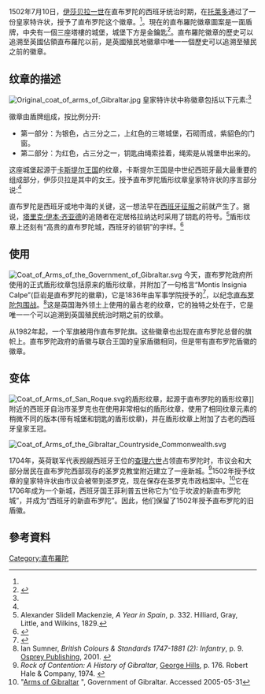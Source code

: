 {{Infobox coat of arms
|name= 直布羅陀徽章
|image= Coat_of_arms_of_Gibraltar1.svg
|image_width= 150px
|middle=
|middle_width=
|middle_caption=
|lesser=
|lesser_width=
|lesser_caption=
|armiger= [[直布罗陀|直布罗陀]]
|year_adopted=
|crest=
|torse=
|shield= 银色的底，在红色的基座上，有一座三塔的城堡，它们有着同样的门口和窗户，一根绳子从门口垂下来，下面系着一把金钥匙。
|supporters=
|compartment=
|motto= '''Montis Insignia Calpe''' <br/> "[[直布罗陀巨岩|巨岩]]是直布罗陀的徽章"<ref name=gov>{{cite web|title=National Symbols|url=http://www.gibraltar.gov.gi/national-symbols|publisher=Government of Gibraltar|accessdate=1 September 2012|archive-url=https://web.archive.org/web/20141113200625/https://www.gibraltar.gov.gi/national-symbols|archive-date=13 November 2014|url-status=dead}}</ref>
|orders=
|other_elements=
|earlier_versions =
|use=
}}
1502年7月10日，[[伊莎贝拉一世_(卡斯蒂利亚)|伊莎贝拉一世]]在直布罗陀的西班牙统治时期，在[[托莱多|托莱多]]通过了一份皇家特许状，授予了直布罗陀这个徽章。<ref name=gov/>。現在的直布羅陀徽章圖案是一面盾牌，中央有一個三座塔樓的城堡，城堡下方是金鑰匙<ref name="jackson">{{cite book | author= [[William_Jackson_(British_Army_officer)|William Jackson]] | year=1990 | title=The Rock of the Gibraltarians. A History of Gibraltar |publisher=Gibraltar Books | edition= Second | location=Grendon, Northamptonshire, United Kingdom | isbn=0-948466-14-6 | pages=72}}</ref>。直布羅陀徽章的歷史可以追溯至英國佔領直布羅陀以前，是英國殖民地徽章中唯一一個歷史可以追溯至殖民之前的徽章。
== 纹章的描述 ==
[[File:Original_coat_of_arms_of_Gibraltar.jpg|thumb]]
皇家特许状中称徽章包括以下元素:<ref name="jackson"/>

{{quote|text=“…一种饰有纹章的盾，其上部三分之二处有白底;在这片白底上，有一座红色的城堡;在上述城堡的下面，在盾徽的另三分之一处，必须是一块红色的区域，在城堡和上述红色区域之间必须有一条白线;上面有一把金钥匙，金钥匙上还有一条来自那个城堡的绳子……”}}

徽章由盾牌组成，按比例分开:
*第一部分：为银色，占三分之二，上红色的三塔城堡，石砌而成，紫貂色的门窗。
*第二部分：为红色，占三分之一，钥匙由绳索挂着，绳索是从城堡申出来的。

这座城堡起源于[[卡斯提尔王国|卡斯提尔王国]]的纹章，卡斯提尔王国是中世纪西班牙最大最重要的组成部分，伊莎贝拉是其中的女王。授予直布罗陀盾形纹章皇家特许状的序言部分说:<ref name="jackson" />
{{quote|text=“…我们认为有一点说的很对，那就是这个城市非常强大，从它的位置来看，它是连接我们在东、西部海域的王国和守卫和保卫这片海域和海峡的关键，这片海域的任何民族的船只都不能通过这片海峡而不经过它。”}}

直布罗陀是西班牙或地中海的关键，这一想法早在[[收复失地运动|西班牙征服]]之前就产生了。据说，[[塔里克·伊本·齐亚德|塔里克·伊本·齐亚德]]的追随者在定居格拉纳达时采用了钥匙的符号。<ref>Alexander Slidell Mackenzie, ''A Year in Spain'', p. 332. Hilliard, Gray, Little, and Wilkins, 1829.</ref>盾形纹章上还刻有“高贵的直布罗陀城，西班牙的锁钥”的字样。<ref>{{cite book | author=Frederick Sayer | title=The History of Gibraltar and of Its Political Relation to Events in Europe | url=https://books.google.com/books?id=Q45MmghAoMgC | pages=82 | year=1862 | access-date=2020-05-13 | archive-date=2020-07-29 | archive-url=https://web.archive.org/web/20200729142237/https://books.google.com/books?id=Q45MmghAoMgC | dead-url=no }}</ref>
==使用==
[[File:Coat_of_Arms_of_the_Government_of_Gibraltar.svg|thumb]]
今天，直布罗陀政府所使用的正式盾形纹章包括原来的盾形纹章，并附加了一句格言“Montis Insignia Calpe”(巨岩是直布罗陀的徽章)，它是1836年由军事学院授予的<ref>{{cite book|url=http://discover.gi/dg/index.htm|title=Discover Pocket Guide to Gibraltar|page=68|access-date=2009-10-14|archive-url=https://web.archive.org/web/20120719091342/http://discover.gi/dg/index.htm|archive-date=2012-07-19|url-status=dead}}</ref>，以纪念[[直布罗陀包围战|直布罗陀包围战]]。<ref>Ian Sumner, ''British Colours & Standards 1747-1881 (2): Infantry'', p. 9. [[Osprey_Publishing|Osprey Publishing]], 2001. {{ISBN|1-84176-201-6}}</ref>这是英国海外领土上使用的最古老的纹章，它的独特之处在于，它是唯一一个可以追溯到英国殖民统治时期之前的纹章。

从1982年起，一个军旗被用作直布罗陀旗。这些徽章也出现在直布罗陀总督的旗帜上。直布罗陀政府的盾徽与联合王国的皇家盾徽相同，但是带有直布罗陀盾徽的徽章。

== 变体 ==
[[File:Coat_of_Arms_of_San_Roque.svg|left]]的盾形纹章，起源于直布罗陀的盾形纹章]]
附近的西班牙自治市圣罗克也在使用非常相似的盾形纹章，使用了相同纹章元素的稍微不同的版本(带有城堡和钥匙的盾形纹章)，并在盾形纹章上附加了古老的西班牙皇家王冠。

 [[File:Coat_of_Arms_of_the_Gibraltar_Countryside_Commonwealth.svg|right]]
1704年，英荷联军代表觊觎西班牙王位的[[查理六世_(神圣罗马帝国)|查理六世]]占领直布罗陀时，市议会和大部分居民在直布罗陀西部现存的圣罗克教堂附近建立了一座新城。<ref>''Rock of Contention: A History of Gibraltar'', [[George_Hills_(historian)|George Hills]], p. 176. Robert Hale & Company, 1974. {{ISBN|0-7091-4352-4}}</ref>1502年授予纹章的皇家特许状由市议会被带到圣罗克，现在保存在圣罗克市政档案中。<ref>"[http://www.gibraltar.gov.gi/about_gib/national_symbols/national_index.htm Arms of Gibraltar] {{webarchive|url=https://web.archive.org/web/20070817114100/http://www.gibraltar.gov.gi/about_gib/national_symbols/national_index.htm |date=2007-08-17 }}", Government of Gibraltar. Accessed 2005-05-31</ref>它在1706年成为一个新城，西班牙国王菲利普五世称它为“位于坎波的新直布罗陀城”，并成为“西班牙的新直布罗陀”。因此，他们保留了1502年授予直布罗陀的旧盾徽。

==參考資料==
{{Commons category|Coats of arms of Gibraltar}}
{{Reflist}}

[[Category:直布羅陀|Category:直布羅陀]]